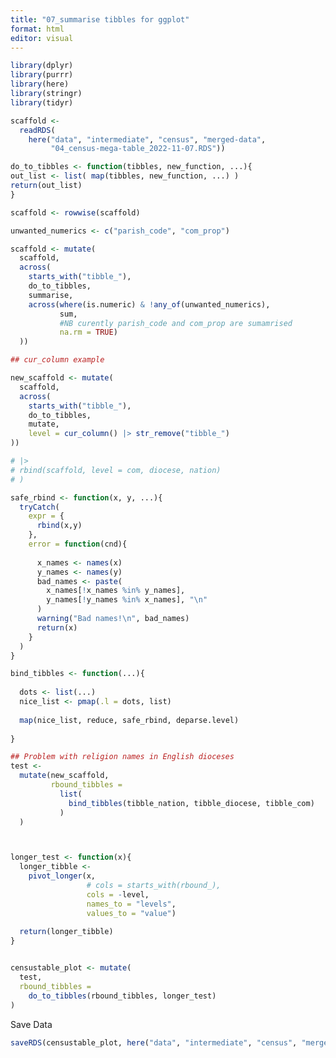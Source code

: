 ```yaml
---
title: "07_summarise tibbles for ggplot"
format: html
editor: visual
---
```


```r
library(dplyr)
library(purrr)
library(here)
library(stringr)
library(tidyr)
```

```r
scaffold <- 
  readRDS(
    here("data", "intermediate", "census", "merged-data",
         "04_census-mega-table_2022-11-07.RDS"))
```

```r

do_to_tibbles <- function(tibbles, new_function, ...){
out_list <- list( map(tibbles, new_function, ...) )
return(out_list)
}

scaffold <- rowwise(scaffold)

unwanted_numerics <- c("parish_code", "com_prop")

scaffold <- mutate(
  scaffold,
  across(
    starts_with("tibble_"),
    do_to_tibbles,
    summarise,
    across(where(is.numeric) & !any_of(unwanted_numerics),
           sum,
           #NB curently parish_code and com_prop are sumamrised
           na.rm = TRUE)
  ))

## cur_column example

new_scaffold <- mutate(
  scaffold, 
  across(
    starts_with("tibble_"),
    do_to_tibbles,
    mutate,
    level = cur_column() |> str_remove("tibble_")
))

# |> 
# rbind(scaffold, level = com, diocese, nation)
# )

safe_rbind <- function(x, y, ...){
  tryCatch(
    expr = {
      rbind(x,y)
    },
    error = function(cnd){
      
      x_names <- names(x)
      y_names <- names(y)
      bad_names <- paste(
        x_names[!x_names %in% y_names],
        y_names[!y_names %in% x_names], "\n"
      )
      warning("Bad names!\n", bad_names)
      return(x)
    }
  )
}

bind_tibbles <- function(...){
  
  dots <- list(...)
  nice_list <- pmap(.l = dots, list)
  
  map(nice_list, reduce, safe_rbind, deparse.level)
  
}

## Problem with religion names in English dioceses
test <- 
  mutate(new_scaffold, 
         rbound_tibbles =
           list(
             bind_tibbles(tibble_nation, tibble_diocese, tibble_com)
           )
  )



longer_test <- function(x){
  longer_tibble <- 
    pivot_longer(x,
                 # cols = starts_with(rbound_),
                 cols = -level,
                 names_to = "levels",
                 values_to = "value")
  
  return(longer_tibble)
}


censustable_plot <- mutate(
  test,
  rbound_tibbles = 
    do_to_tibbles(rbound_tibbles, longer_test)
)


```

Save Data

```r
saveRDS(censustable_plot, here("data", "intermediate", "census", "merged-data", "05_census-data-pivot-longer_2022-11-16.RDS"))
```
